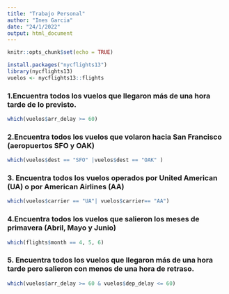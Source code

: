 ```yaml
---
title: "Trabajo Personal"
author: "Ines Garcia"
date: "24/1/2022"
output: html_document
---
```


```r
knitr::opts_chunk$set(echo = TRUE)
```

```r
install.packages("nycflights13")
library(nycflights13)
vuelos <- nycflights13::flights
```


### 1.Encuentra todos los vuelos que llegaron más de una hora tarde de lo previsto.
```r
which(vuelos$arr_delay >= 60)

```

### 2.Encuentra todos los vuelos que volaron hacia San Francisco (aeropuertos SFO y OAK) 
```r
which(vuelos$dest == "SFO" |vuelos$dest == "OAK" )
```


### 3. Encuentra todos los vuelos operados por United American (UA) o por American Airlines (AA) 

```r
which(vuelos$carrier == "UA"| vuelos$carrier== "AA")
```


### 4.Encuentra todos los vuelos que salieron los meses de primavera (Abril, Mayo y Junio) 
```r
which(flights$month == 4, 5, 6)
```


### 5. Encuentra todos los vuelos que llegaron más de una hora tarde pero salieron con menos de una hora de retraso. 

```r
which(vuelos$arr_delay >= 60 & vuelos$dep_delay <= 60)


```
















